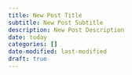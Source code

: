 ```yaml
---
title: New Post Title
subtitle: New Post Subtitle
description: New Post Description
date: today
categories: []
date-modified: last-modified
draft: true
---
```

